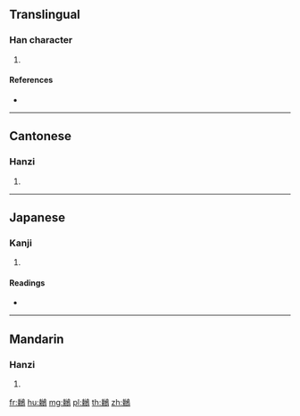{{character info/new}}
==Translingual==

===Han character===
{{Han char|rn=196|rad=鳥|as=09|sn=20|four=57927|canj=DLKSF}}

# {{defn|Han|sort=鳥09}}

====References====
* {{Han ref|kx=1494.110|dkj=47075|dj=2024.090|hdz=74645.010|uh=9D92|ud=40338|bh=F57B|bd=62843}}

----

==Cantonese==

===Hanzi===
{{yue-hanzi|jyut=|y=chik1}}

# {{defn|lang=yue|sort=鳥09}}

----

==Japanese==

===Kanji===
{{ja-kanji|grade=|rs=鳥09}}

# {{defn|lang=ja|sort=鳥09}}

====Readings====
* {{ja-readings|on=[[せき]] (seki), [[しゃく]] (shaku), [[ちょく]] (choku), [[しゃ]] (sha)|kun=[[おしどり]] (oshidori)}}

----

==Mandarin==

===Hanzi===
{{cmn-hanzi|pin=[[chì]] ([[chi4]])|wg=ch'ih<sup>4</sup>|sim=𫛶}}

# {{defn|lang=cmn|sort=鳥09}}

[[fr:鶒]]
[[hu:鶒]]
[[mg:鶒]]
[[pl:鶒]]
[[th:鶒]]
[[zh:鶒]]